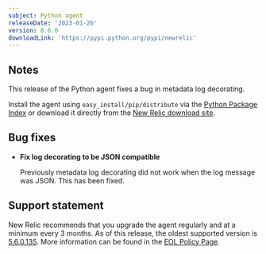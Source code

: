 ```yaml
---
subject: Python agent
releaseDate: '2023-01-26'
version: 8.6.0
downloadLink: 'https://pypi.python.org/pypi/newrelic'
---
```


## Notes

This release of the Python agent fixes a bug in metadata log decorating.

Install the agent using `easy_install/pip/distribute` via the [Python Package Index](https://pypi.python.org/pypi/newrelic) or download it directly from the [New Relic download site](http://download.newrelic.com/python_agent/release).

## Bug fixes
* **Fix log decorating to be JSON compatible**

  Previously metadata log decorating did not work when the log message was JSON. This has been fixed.

## Support statement

  New Relic recommends that you upgrade the agent regularly and at a minimum every 3 months. As of this release, the oldest supported version is [5.6.0.135](https://docs.newrelic.com/docs/release-notes/agent-release-notes/python-release-notes/python-agent-541134). More information can be found in the [EOL Policy Page](https://docs.newrelic.com/docs/apm/agents/python-agent/getting-started/python-agent-eol-policy/).

